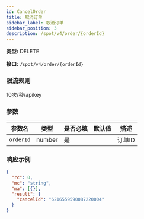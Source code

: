 ```yaml
---
id: CancelOrder
title: 取消订单
sidebar_label: 取消订单
sidebar_position: 3
description: /spot/v4/order/{orderId}
---
```


**类型:** DELETE

**接口:** `/spot/v4/order/{orderId}`

### 限流规则

10次/秒/apikey

### 参数

| 参数名      | 类型   | 是否必填 | 默认值 | 描述     |
| --------- | ------ | --------- | ------- | ----------- |
| `orderId` | number | 是       |         | 订单ID    |

### 响应示例

```json title="响应"
{
  "rc": 0,
  "mc": "string",
  "ma": [{}],
  "result": {
    "cancelId": "6216559590087220004"
  }
}
```